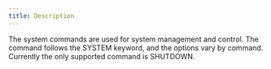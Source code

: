 ```yaml
---
title: Description
---
```


The system commands are used for system management and control. The command follows the SYSTEM
keyword, and the options vary by command. Currently the only supported command is SHUTDOWN.
